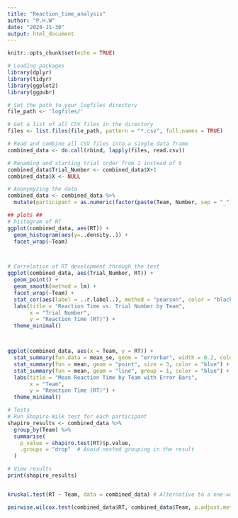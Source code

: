 ```yaml
---
title: "Reaction_time_analysis"
author: "P.H.W"
date: "2024-11-30"
output: html_document
---
```


```r
knitr::opts_chunk$set(echo = TRUE)

# Loading packages 
library(dplyr)
library(tidyr)
library(ggplot2)
library(ggpubr)

```

```r

# Set the path to your logfiles directory
file_path <- 'logfiles/'

# Get a list of all CSV files in the directory
files <- list.files(file_path, pattern = "*.csv", full.names = TRUE)

# Read and combine all CSV files into a single data frame
combined_data <- do.call(rbind, lapply(files, read.csv))


```


```r

# Renaming and starting trial order from 1 instead of 0
combined_data$Trial_Number <- combined_data$X+1
combined_data$X <- NULL

# Anonymyzing the data 
combined_data <- combined_data %>%
  mutate(participant = as.numeric(factor(paste(Team, Number, sep = "_")))) 


```

```r

## plots ##
# histogram of RT
ggplot(combined_data, aes(RT)) + 
  geom_histogram(aes(y=..density..)) +
  facet_wrap(~Team)



# Correlation of RT development through the test
ggplot(combined_data, aes(Trial_Number, RT)) + 
  geom_point() +
  geom_smooth(method = lm) + 
  facet_wrap(~Team) +
  stat_cor(aes(label = ..r.label..), method = "pearson", color = "black", size = 4) +  # Add correlation coefficient
  labs(title = "Reaction Time vs. Trial Number by Team",
       x = "Trial Number",
       y = "Reaction Time (RT)") +
  theme_minimal()



ggplot(combined_data, aes(x = Team, y = RT)) +
  stat_summary(fun.data = mean_se, geom = "errorbar", width = 0.2, color = "black") +  # Error bars for standard error
  stat_summary(fun = mean, geom = "point", size = 3, color = "blue") +  # Mean points
  stat_summary(fun = mean, geom = "line", group = 1, color = "blue") +  # Line connecting means
  labs(title = "Mean Reaction Time by Team with Error Bars",
       x = "Team",
       y = "Reaction Time (RT)") +
  theme_minimal()

```


```r

# Tests
# Run Shapiro-Wilk test for each participant
shapiro_results <- combined_data %>%
  group_by(Team) %>%
  summarise(
    p_value = shapiro.test(RT)$p.value,
    .groups = "drop"  # Avoid nested grouping in the result
  )

# View results
print(shapiro_results)


kruskal.test(RT ~ Team, data = combined_data) # Alternative to a one-way ANOVA

pairwise.wilcox.test(combined_data$RT, combined_data$Team, p.adjust.method = "bonferroni") # Post-hoc Pairwise Comparisons, with Bonferroni correction



```


